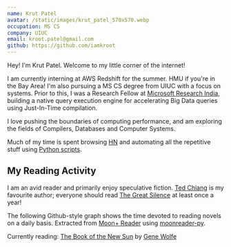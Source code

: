 ```yaml
---
name: Krut Patel
avatar: /static/images/krut_patel_570x570.webp
occupation: MS CS
company: UIUC
email: kroot.patel@gmail.com
github: https://github.com/iamkroot
---
```


Hey! I'm Krut Patel. Welcome to my little corner of the internet!

I am currently interning at AWS Redshift for the summer. HMU if you're in the Bay Area! I'm also pursuing a MS CS degree from UIUC with a focus on systems. Prior to this, I was a Research Fellow at [Microsoft Research India](https://www.microsoft.com/en-us/research/lab/microsoft-research-india/), building a native query execution engine for accelerating Big Data queries using Just-In-Time compilation.

I love pushing the boundaries of computing performance, and am exploring the fields of Compilers, Databases and Computer Systems.

Much of my time is spent browsing [HN](https://news.ycombinator.com/) and automating all the repetitive stuff using [Python scripts](https://github.com/iamkroot/misc-scripts/).

## My Reading Activity

I am an avid reader and primarily enjoy speculative fiction. [Ted Chiang](https://en.wikipedia.org/wiki/Ted_Chiang) is my favourite author; everyone should read [The Great Silence](https://nautil.us/the-great-silence-237510/) at least once a year!

The following Github-style graph shows the time devoted to reading novels on a daily basis. Extracted from [Moon+ Reader](https://play.google.com/store/apps/details?id=com.flyersoft.moonreader) using [moonreader-py](https://github.com/iamkroot/moonreader-py).

<ReadingActivity />

Currently reading: [The Book of the New Sun](https://en.wikipedia.org/wiki/The_Book_of_the_New_Sun) by [Gene Wolfe](https://en.wikipedia.org/wiki/Gene_Wolfe)
